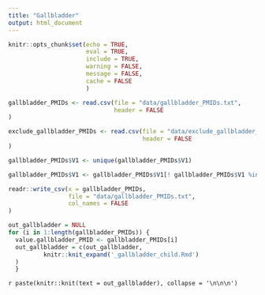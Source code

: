 ```yaml
---
title: "Gallbladder"
output: html_document
---
```


```r
knitr::opts_chunk$set(echo = TRUE,
                      eval = TRUE,
                      include = TRUE,
                      warning = FALSE,
                      message = FALSE,
                      cache = FALSE
                      )
```



```r

gallbladder_PMIDs <- read.csv(file = "data/gallbladder_PMIDs.txt",
                              header = FALSE
)

exclude_gallbladder_PMIDs <- read.csv(file = "data/exclude_gallbladder_PMIDs.txt",
                                      header = FALSE
)

gallbladder_PMIDs$V1 <- unique(gallbladder_PMIDs$V1)

gallbladder_PMIDs$V1 <- gallbladder_PMIDs$V1[! gallbladder_PMIDs$V1 %in% exclude_gallbladder_PMIDs$V1]

readr::write_csv(x = gallbladder_PMIDs,
                 file = "data/gallbladder_PMIDs.txt",
                 col_names = FALSE
)

```


```r
out_gallbladder = NULL
for (i in 1:length(gallbladder_PMIDs)) {
  value.gallbladder_PMID <- gallbladder_PMIDs[i]
  out_gallbladder = c(out_gallbladder,
          knitr::knit_expand('_gallbladder_child.Rmd')
  )
  }

```



`r paste(knitr::knit(text = out_gallbladder), collapse = '\n\n\n')`



